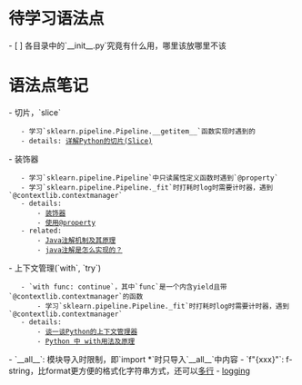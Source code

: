 = 待学习语法点 =
- [ ] 各目录中的`__init__.py`究竟有什么用，哪里该放哪里不该


= 语法点笔记 =
- 切片，`slice`
    - 学习`sklearn.pipeline.Pipeline.__getitem__`函数实现时遇到的
    - details: [[https://blog.csdn.net/liuyuan185442111/article/details/47039651|详解Python的切片(Slice)]]
- 装饰器
    - 学习`sklearn.pipeline.Pipeline`中只读属性定义函数时遇到`@property`
    - 学习`sklearn.pipeline.Pipeline._fit`时打耗时log时需要计时器，遇到`@contextlib.contextmanager`
    - details:
        - [[https://www.liaoxuefeng.com/wiki/1016959663602400/1017451662295584|装饰器]]
        - [[https://www.liaoxuefeng.com/wiki/897692888725344/923030547069856|使用@property]]
    - related:
        - [[https://blog.csdn.net/wangyangzhizhou/article/details/51698638|Java注解机制及其原理]]
        - [[https://www.zhihu.com/question/24401191/answer/37601385?utm_source=wechat_session&utm_medium=social&utm_oi=53708763168768|java注解是怎么实现的？]]
- 上下文管理(`with`, `try`)
    - `with func: continue`，其中`func`是一个内含yield且带`@contextlib.contextmanager`的函数
        - 学习`sklearn.pipeline.Pipeline._fit`时打耗时log时需要计时器，遇到`@contextlib.contextmanager`
    - details:
        - [[http://www.bjhee.com/python-context.html|谈一谈Python的上下文管理器]]
        - [[https://blog.csdn.net/u012609509/article/details/72911564|Python 中 with用法及原理]]
- `__all__`: 模块导入时限制，即`import *`时只导入`__all__`中内容
- `f"{xxx}"`: f-string，比format更方便的格式化字符串方式，还可以[[https://mlln.cn/2018/05/19/python3%20f-string%E6%A0%BC%E5%BC%8F%E5%8C%96%E5%AD%97%E7%AC%A6%E4%B8%B2%E7%9A%84%E9%AB%98%E7%BA%A7%E7%94%A8%E6%B3%95/|多行]]
- [[https://cuiqingcai.com/6080.html|logging]]

